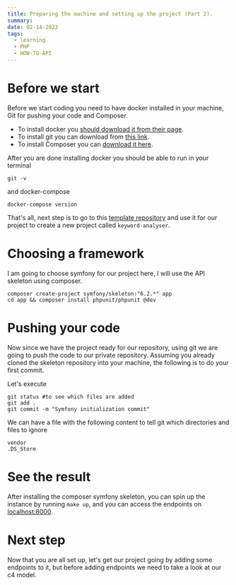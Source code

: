 ```yaml
---
title: Preparing the machine and setting up the project (Part 2).
summary:
date: 02-14-2023
tags:
  - learning
  - PHP
  - HOW-TO-API
---
```


<TOCInline toc={props.toc} />

# Before we start

Before we start coding you need to have docker installed in your machine, Git for pushing your code and Composer.

- To install docker you [should download it from their page](https://www.docker.com/products/docker-desktop/).
- To install git you can download from [this link](https://git-scm.com/downloads).
- To install Composer you can [download it here](https://getcomposer.org/download/).

After you are done installing docker you should be able to run in your terminal

```terminal
git -v
```
and docker-compose

```terminal
docker-compose version
```

That's all, next step is to go to this [template repository](https://github.com/didslm/nginx-php-skeleton) and use it for our project
to create a new project called `keyword-analyser`.

# Choosing a framework

I am going to choose symfony for our project here, I will use the API skeleton using composer.
```terminal
composer create-project symfony/skeleton:"6.2.*" app
cd app && composer install phpunit/phpunit @dev
```

# Pushing your code

Now since we have the project ready for our repository, using git we are going to push the code to our private repository.
Assuming you already cloned the skeleton repository into your machine, the following is to do your first commit.

Let's execute
```terminal
git status #to see which files are added
git add .
git commit -m "Symfony initialization commit"
```

We can have a file with the following content to tell git which directories and files to ignore
```txt:.gitignore
vendor
.DS_Store
```


# See the result
After installing the composer symfony skeleton, you can spin up the instance by running `make up`,
and you can access the endpoints on [localhost:8000](http://localhost:8000/).


# Next step
Now that you are all set up,
let's get our project going by adding some endpoints to it, but before adding endpoints we need to take a look at our c4 model.
